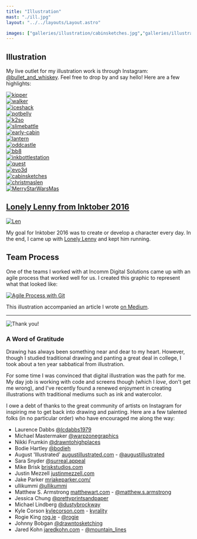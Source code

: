 ```yaml
---
title: "Illustration"
mast: "./ill.jpg"
layout: "../../layouts/Layout.astro" 

images: ["galleries/illustration/cabinsketches.jpg","galleries/illustration/k2so.jpg", "galleries/illustration/potbelly.jpg","galleries/illustration/kipper.jpg", "galleries/illustration/walker.jpg"]
---
```




## Illustration

My live outlet for my illustration work is through Instagram: [@bullet_and_whiskey](https://www.instagram.com/bullet_and_whiskey/). Feel free to drop by and say hello! Here are a few highlights:

<ImageGallery images={frontmatter.images} />


[![kipper](./kipper.jpg)](./kipper.jpg)  
[![walker](./walker.jpg)](./walker.jpg)  
[![iceshack](./iceshack.jpg)](./iceshack.jpg)  
[![potbelly](./potbelly.jpg)](./potbelly.jpg)  
[![k2so](./k2so.jpg)](./k2so.jpg)  
[![slimebattle](./slimebattle.jpg)](./slimebattle.jpg)  
[![early-cabin](./early-cabin.jpg)](./early-cabin.jpg)  
[![lantern](./lantern.jpg)](./lantern.jpg)  
[![oddcastle](./oddcastle.jpg)](./oddcastle.jpg)  
[![bb8](./bb8.jpg)](./bb8.jpg)  
[![inkbottlestation](./inkbottlestation.jpg)](./inkbottlestation.jpg)  
[![quest](./quest.jpg)](./quest.jpg)  
[![evo3d](./evo3d.jpg)](./evo3d.jpg)  
[![cabinsketches](./cabinsketches.jpg)](./cabinsketches.jpg)  
[![christmaslen](./christmaslen.jpg)](./christmaslen.jpg)  
[![MerryStarWarsMas](./MerryStarWarsMas.jpg)](./MerryStarWarsMas.jpg)



## [Lonely Lenny from Inktober 2016](./len/)

[![Len](./len/len-ready.jpg)](./len/)

My goal for Inktober 2016 was to create or develop a character every day. In the end, I came up with [Lonely Lenny](./len/) and kept him running.

## Team Process

One of the teams I worked with at Incomm Digital Solutions came up with an agile process that worked well for us. I created this graphic to represent what that looked like:

[![Agile Process with Git](./workflow-chart.jpeg)](https://medium.com/@wtc/one-agile-process-to-bring-them-all-61eab4e7a982#.lvmvszdr3)

This illustration accompanied an article I wrote [on Medium](https://medium.com/@wtc/one-agile-process-to-bring-them-all-61eab4e7a982#.lvmvszdr3).

***

![Thank you!](./thanks.jpg)

### A Word of Gratitude

Drawing has always been something near and dear to my heart. However, though I studied traditional drawing and panting a great deal in college, I took about a ten year sabbatical from illustration. 

For some time I was convinced that digital illustration was the path for me. My day job is working with code and screens though (which I _love_, don't get me wrong), and I've recently found a renewed enjoyment in creating illustrations with traditional mediums such as ink and watercolor. 

I owe a debt of thanks to the great community of artists on Instagram for inspiring me to get back into drawing and painting. Here are a few talented folks (in no particular order) who have encouraged me along the way:

- Laurence Dabbs [@lcdabbs1979](https://www.instagram.com/lcdabbs1979/)
- Michael Mastermaker [@warpzonegraphics](https://www.instagram.com/warpzonegraphics/)
- Nikki Frumkin [@drawntohighplaces](https://www.instagram.com/drawntohighplaces/)
- Bodie Hartley [@bodieh](https://www.instagram.com/bodieh/)
- August 'Illustrated' [augustillustrated.com](http://www.augustillustrated.com/) - [@augustillustrated](https://www.instagram.com/augustillustrated/)
- Sara Snyder [@surreal.appeal](https://www.instagram.com/surreal.appeal/)
- Mike Brisk [briskstudios.com](http://www.briskstudios.com/)
- Justin Mezzell [justinmezzell.com](http://justinmezzell.com/)
- Jake Parker [mrjakeparker.com/](http://mrjakeparker.com/)
- ullikummi [@ullikummi](https://www.instagram.com/ullikummi/)
- Matthew S. Armstrong [matthewart.com](http://www.matthewart.com/) - [@matthew.s.armstrong](https://www.instagram.com/matthew.s.armstrong/)
- Jessica Chung [@prettyprintsandpaper](https://www.instagram.com/prettyprintsandpaper/)
- Michael Lindberg [@dustybrockway](https://www.instagram.com/dustybrockway/)
- Kyle Corson [kylecorson.com](http://kylecorson.com/) - [kyrality](https://www.instagram.com/kyrality/)
- Rogie King [rog.ie](http://rog.ie) - [@rogie](https://www.instagram.com/rogie/)
- Johnny Bobgan [@drawntosketching](https://www.instagram.com/drawntosketching/)
- Jared Kohn [jaredkohn.com](http://jaredkohn.com) - [@mountain_lines](https://www.instagram.com/mountain_lines/)
